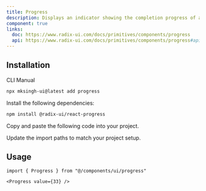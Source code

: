 ```yaml
---
title: Progress
description: Displays an indicator showing the completion progress of a task, typically displayed as a progress bar.
component: true
links:
  doc: https://www.radix-ui.com/docs/primitives/components/progress
  api: https://www.radix-ui.com/docs/primitives/components/progress#api-reference
---
```


<ComponentPreview name="progress-demo" />

## Installation

<Tabs defaultValue="cli">

<TabsList>
  <TabsTrigger value="cli">CLI</TabsTrigger>
  <TabsTrigger value="manual">Manual</TabsTrigger>
</TabsList>
<TabsContent value="cli">

```bash
npx mksingh-ui@latest add progress
```

</TabsContent>

<TabsContent value="manual">

<Steps>

<Step>Install the following dependencies:</Step>

```bash
npm install @radix-ui/react-progress
```

<Step>Copy and paste the following code into your project.</Step>

<ComponentSource name="progress" />

<Step>Update the import paths to match your project setup.</Step>

</Steps>

</TabsContent>

</Tabs>

## Usage

```tsx
import { Progress } from "@/components/ui/progress"
```

```tsx
<Progress value={33} />
```
